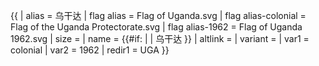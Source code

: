 {{ {{{1<noinclude>|country showdata</noinclude>}}}
| alias = 乌干达
| flag alias = Flag of Uganda.svg
| flag alias-colonial = Flag of the Uganda Protectorate.svg
| flag alias-1962 = Flag of Uganda 1962.svg
| size = {{{size|}}}
| name = {{#if: {{{name|}}} | {{{name|}}} | 乌干达 }}
| altlink = {{{altlink|}}}
| variant = {{{variant|}}}
<noinclude>
| var1 = colonial
| var2 = 1962
| redir1 = UGA
</noinclude>
}}